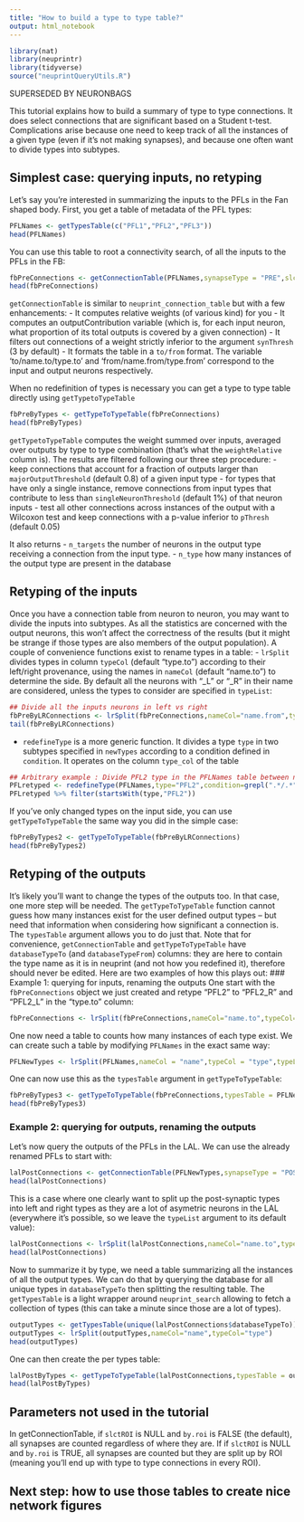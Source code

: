 ```yaml
---
title: "How to build a type to type table?"
output: html_notebook
---
```


```r
library(nat)
library(neuprintr)
library(tidyverse)
source("neuprintQueryUtils.R")
```

SUPERSEDED BY NEURONBAGS

This tutorial explains how to build a summary of type to type connections. It does select connections that are significant based on a Student t-test. Complications arise because one need to keep track of all the instances of a given type (even if it's not making synapses), and because one often want to divide types into subtypes.

## Simplest case: querying inputs, no retyping
 Let's say you're interested in summarizing the inputs to the PFLs in the Fan shaped body.
 First, you get a table of metadata of the PFL types:
 
```r
PFLNames <- getTypesTable(c("PFL1","PFL2","PFL3"))
head(PFLNames)
```

You can use this table to root a connectivity search, of all the inputs to the PFLs in the FB:

```r
fbPreConnections <- getConnectionTable(PFLNames,synapseType = "PRE",slctROI = "FB",synThresh=3)
head(fbPreConnections)
```


`getConnectionTable` is similar to `neuprint_connection_table` but with a few enhancements:
    - It computes relative weights (of various kind) for you
    - It computes an outputContribution variable (which is, for each input neuron, what proportion of its total outputs is covered by a given connection)
    - It filters out connections of a weight strictly inferior to the argument `synThresh` (3 by default)
    - It formats the table in a `to/from` format. The variable 'to/name.to/type.to' and 'from/name.from/type.from' correspond to the input and output neurons respectively.

 When no redefinition of types is necessary you can get a type to type table directly using `getTypetoTypeTable`
    
```r
fbPreByTypes <- getTypeToTypeTable(fbPreConnections)
head(fbPreByTypes)
```

`getTypetoTypeTable` computes the weight summed over inputs, averaged over outputs by type to type combination (that's what the `weightRelative` column is). The results are filtered following our three step procedure:
  - keep connections that account for a fraction of outputs larger than `majorOutputThreshold` (default 0.8) of a given input type
  - for types that have only a single instance, remove connections from input types that contribute to less than `singleNeuronThreshold` (default 1%) of that neuron inputs
  - test all other connections across instances of the output with a Wilcoxon test and keep connections with a p-value inferior to `pThresh` (default 0.05)

 It also returns
  - `n_targets` the number of neurons in the output type receiving a connection from the input type.
  - `n_type` how many instances of the output type are present in the database
  
## Retyping of the inputs
Once you have a connection table from neuron to neuron, you may want to divide the inputs into subtypes. As all the statistics are concerned with the output neurons, this won't affect the correctness of the results (but it might be strange if those types are also members of the output population). A couple of convenience functions exist to rename types in a table:
  - `lrSplit` divides types in column `typeCol` (default "type.to") according to their left/right provenance, using the names in `nameCol` (default "name.to") to determine the side. By default all the neurons with "_L" or "_R" in their name are considered, unless the types to consider are specified in `typeList`:
```r
## Divide all the inputs neurons in left vs right
fbPreByLRConnections <- lrSplit(fbPreConnections,nameCol="name.from",typeCol="type.from")
tail(fbPreByLRConnections)
```
  - `redefineType` is a more generic function. It divides a type `type` in two subtypes specified in `newTypes` according to a condition defined in `condition`. It operates on the column `type_col` of the table
```r
## Arbitrary example : Divide PFL2 type in the PFLNames table between neurons that are shared between two columns and those that are restricted to a column
PFLretyped <- redefineType(PFLNames,type="PFL2",condition=grepl(".*/.*",PFLNames$name),newTypes = c("PFL2dbl","PFL2"),type_col = "type")
PFLretyped %>% filter(startsWith(type,"PFL2"))
```
If you've only changed types on the input side, you can use `getTypeToTypeTable` the same way you did in the simple case:
```r
fbPreByTypes2 <- getTypeToTypeTable(fbPreByLRConnections)
head(fbPreByTypes2)
```

## Retyping of the outputs
It's likely you'll want to change the types of the outputs too. In that case, one more step will be needed. The `getTypeToTypeTable` function cannot guess how many instances exist for the user defined output types -- but need that information when considering how significant a connection is. The `typesTable` argument allows you to do just that. Note that for convenience, `getConnectionTable` and `getTypeToTypeTable` have `databaseTypeTo` (and `databaseTypeFrom`) columns: they are here to contain the type name as it is in neuprint (and not how you redefined it), therefore should never be edited. Here are two examples of how this plays out:
### Example 1: querying for inputs, renaming the outputs
One start with the `fbPreConnections` object we just created and retype "PFL2" to "PFL2_R" and "PFL2_L" in the "type.to" column:
```r
fbPreConnections <- lrSplit(fbPreConnections,nameCol="name.to",typeCol="type.to",typeList =c("PFL2"))
```
One now need a table to counts how many instances of each type exist. We can create such a table by modifying `PFLNames` in the exact same way:
```r
PFLNewTypes <- lrSplit(PFLNames,nameCol = "name",typeCol = "type",typeList=c("PFL2"))
```
One can now use this as the `typesTable` argument in `getTypeToTypeTable`:
```r
fbPreByTypes3 <- getTypeToTypeTable(fbPreConnections,typesTable = PFLNewTypes)
head(fbPreByTypes3)
```

### Example 2: querying for outputs, renaming the outputs
Let's now query the outputs of the PFLs in the LAL. We can use the already renamed PFLs to start with:
```r
lalPostConnections <- getConnectionTable(PFLNewTypes,synapseType = "POST",slctROI = "LAL(-GA)(R)")
head(lalPostConnections)
```
This is a case where one clearly want to split up the post-synaptic types into left and right types as they are a lot of asymetric neurons in the LAL (everywhere it's possible, so we leave the `typeList` argument to its default value):
```r
lalPostConnections <- lrSplit(lalPostConnections,nameCol="name.to",typeCol="type.to")
head(lalPostConnections)
```
Now to summarize it by type, we need a table summarizing all the instances of all the output types. We can do that by querying the database for all unique types in `databaseTypeTo` then splitting the resulting table. The `getTypesTable` is a light wrapper around `neuprint_search` allowing to fetch a collection of types (this can take a minute since those are a lot of types).
```r
outputTypes <- getTypesTable(unique(lalPostConnections$databaseTypeTo))
outputTypes <- lrSplit(outputTypes,nameCol="name",typeCol="type")
head(outputTypes)
```

One can then create the per types table:

```r
lalPostByTypes <- getTypeToTypeTable(lalPostConnections,typesTable = outputTypes)
head(lalPostByTypes)
```

## Parameters not used in the tutorial
In getConnectionTable, if `slctROI` is NULL and `by.roi` is FALSE (the default), all synapses are counted regardless of where they are.
If if `slctROI` is NULL and `by.roi` is TRUE, all synapses are counted but they are split up by ROI (meaning you'll end up with type to type connections in every ROI).

## Next step: how to use those tables to create nice network figures
